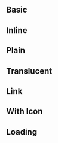 
## Basic

<Preview>
  <Story id="🧩components-basic-button--basic">
  </Story>
</Preview>


## Inline

<Preview>
  <Story id="🧩components-basic-button--inline" height="140px">
  </Story>
</Preview>

## Plain

<Preview>
  <Story id="🧩components-basic-button--plain" height="250px">
  </Story>
</Preview>

## Translucent

<Preview>
  <Story id="🧩components-basic-button--translucent" height="70px">
  </Story>
</Preview>

## Link

<Preview>
  <Story id="🧩components-basic-button--link" height="70px">
  </Story>
</Preview>


## With Icon

<Preview>
  <Story id="🧩components-basic-button--with-icon" height="70px">
  </Story>
</Preview>



## Loading

<Preview>
  <Story id="🧩components-basic-button--loading" height="70px">
  </Story>
</Preview>
